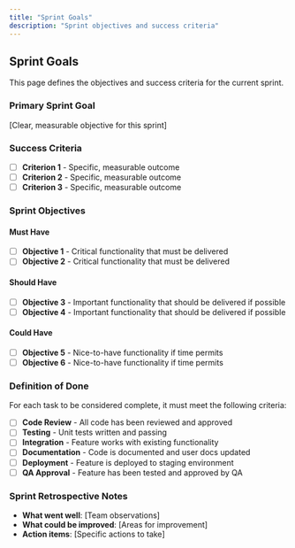 ```yaml
---
title: "Sprint Goals"
description: "Sprint objectives and success criteria"
---
```


## Sprint Goals

This page defines the objectives and success criteria for the current sprint.

### Primary Sprint Goal
[Clear, measurable objective for this sprint]

### Success Criteria
- [ ] **Criterion 1** - Specific, measurable outcome
- [ ] **Criterion 2** - Specific, measurable outcome
- [ ] **Criterion 3** - Specific, measurable outcome

### Sprint Objectives

#### Must Have
- [ ] **Objective 1** - Critical functionality that must be delivered
- [ ] **Objective 2** - Critical functionality that must be delivered

#### Should Have
- [ ] **Objective 3** - Important functionality that should be delivered if possible
- [ ] **Objective 4** - Important functionality that should be delivered if possible

#### Could Have
- [ ] **Objective 5** - Nice-to-have functionality if time permits
- [ ] **Objective 6** - Nice-to-have functionality if time permits

### Definition of Done
For each task to be considered complete, it must meet the following criteria:

- [ ] **Code Review** - All code has been reviewed and approved
- [ ] **Testing** - Unit tests written and passing
- [ ] **Integration** - Feature works with existing functionality
- [ ] **Documentation** - Code is documented and user docs updated
- [ ] **Deployment** - Feature is deployed to staging environment
- [ ] **QA Approval** - Feature has been tested and approved by QA

### Sprint Retrospective Notes
- **What went well**: [Team observations]
- **What could be improved**: [Areas for improvement]
- **Action items**: [Specific actions to take] 